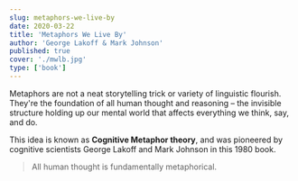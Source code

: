 ```yaml
---
slug: metaphors-we-live-by
date: 2020-03-22
title: 'Metaphors We Live By'
author: 'George Lakoff & Mark Johnson'
published: true
cover: './mwlb.jpg'
type: ['book']
---
```


Metaphors are not a neat storytelling trick or variety of linguistic flourish. They're the foundation of all human thought and reasoning – the invisible structure holding up our mental world that affects everything we think, say, and do. 

This idea is known as **Cognitive Metaphor theory**, and was pioneered by cognitive scientists George Lakoff and Mark Johnson in this 1980 book.

> All human thought is fundamentally metaphorical.
